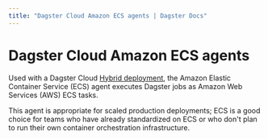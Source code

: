 ```yaml
---
title: "Dagster Cloud Amazon ECS agents | Dagster Docs"
---
```


# Dagster Cloud Amazon ECS agents

Used with a Dagster Cloud [Hybrid deployment](/dagster-plus/deployment/hybrid), the Amazon Elastic Container Service (ECS) agent executes Dagster jobs as Amazon Web Services (AWS) ECS tasks.

This agent is appropriate for scaled production deployments; ECS is a good choice for teams who have already standardized on ECS or who don't plan to run their own container orchestration infrastructure.

<ArticleList>
  <ArticleListItem
    title="Creating an Amazon ECS agent in a new VPC (Recommended)"
    href="/dagster-plus/deployment/agents/amazon-ecs/creating-ecs-agent-new-vpc"
  ></ArticleListItem>
  <ArticleListItem
    title="Creating an Amazon ECS agent in an existing VPC"
    href="dagster-cloud/deployment/agents/amazon-ecs/creating-ecs-agent-existing-vpc"
  ></ArticleListItem>
  <ArticleListItem
    title="Manually provisioning an Amazon ECS agent (Advanced)"
    href="/dagster-plus/deployment/agents/amazon-ecs/manually-provisioning-ecs-agent"
  ></ArticleListItem>
  <ArticleListItem
    title="Amazon ECS agent configuration reference"
    href="/dagster-plus/deployment/agents/amazon-ecs/configuration-reference"
  ></ArticleListItem>
  <ArticleListItem
    title="Upgrading CloudFormation for Amazon ECS"
    href="/dagster-plus/deployment/agents/amazon-ecs/upgrading-cloudformation-template"
  ></ArticleListItem>
</ArticleList>
